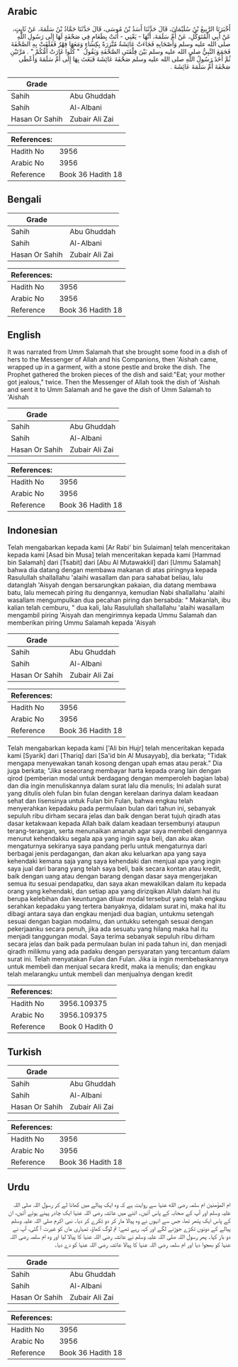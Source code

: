## Arabic


<div dir="rtl" lang="ar" style={{fontSize:'larger',backgroundColor:'#f8f9fa',padding:20}}>
أَخْبَرَنَا الرَّبِيعُ بْنُ سُلَيْمَانَ، قَالَ حَدَّثَنَا أَسَدُ بْنُ مُوسَى، قَالَ حَدَّثَنَا حَمَّادُ بْنُ سَلَمَةَ، عَنْ ثَابِتٍ، عَنْ أَبِي الْمُتَوَكِّلِ، عَنْ أُمِّ سَلَمَةَ، أَنَّهَا - يَعْنِي - أَتَتْ بِطَعَامٍ فِي صَحْفَةٍ لَهَا إِلَى رَسُولِ اللَّهِ صلى الله عليه وسلم وَأَصْحَابِهِ فَجَاءَتْ عَائِشَةُ مُتَّزِرَةً بِكِسَاءٍ وَمَعَهَا فِهْرٌ فَفَلَقَتْ بِهِ الصَّحْفَةَ فَجَمَعَ النَّبِيُّ صلى الله عليه وسلم بَيْنَ فِلْقَتَىِ الصَّحْفَةِ وَيَقُولُ ‏ "‏ كُلُوا غَارَتْ أُمُّكُمْ ‏"‏ ‏.‏ مَرَّتَيْنِ ثُمَّ أَخَذَ رَسُولُ اللَّهِ صلى الله عليه وسلم صَحْفَةَ عَائِشَةَ فَبَعَثَ بِهَا إِلَى أُمِّ سَلَمَةَ وَأَعْطَى صَحْفَةَ أُمِّ سَلَمَةَ عَائِشَةَ ‏.‏
</div>
<div style={{backgroundColor:'#f8f9fa',padding:20, marginBottom: 10}}><table> <thead> <tr> <th>Grade</th> <th></th> </tr> </thead> <tbody> <tr><td>Sahih</td><td>Abu Ghuddah</td></tr><tr><td>Sahih</td><td>Al-Albani</td></tr><tr><td>Hasan Or Sahih</td><td>Zubair Ali Zai</td></tr></tbody></table><table> <thead> <tr> <th>References:</th> <th></th> </tr> </thead> <tbody><tr><td>Hadith No</td><td>3956</td></tr><tr><td>Arabic No</td><td>3956</td></tr><tr><td>Reference</td><td>Book 36 Hadith 18</td></tr></tbody></table></div>

## Bengali


<div dir="ltr" lang="bn" style={{fontSize:'larger',backgroundColor:'#f8f9fa',padding:20}}>

</div>
<div style={{backgroundColor:'#f8f9fa',padding:20, marginBottom: 10}}><table> <thead> <tr> <th>Grade</th> <th></th> </tr> </thead> <tbody> <tr><td>Sahih</td><td>Abu Ghuddah</td></tr><tr><td>Sahih</td><td>Al-Albani</td></tr><tr><td>Hasan Or Sahih</td><td>Zubair Ali Zai</td></tr></tbody></table><table> <thead> <tr> <th>References:</th> <th></th> </tr> </thead> <tbody><tr><td>Hadith No</td><td>3956</td></tr><tr><td>Arabic No</td><td>3956</td></tr><tr><td>Reference</td><td>Book 36 Hadith 18</td></tr></tbody></table></div>

## English


<div dir="ltr" lang="en" style={{fontSize:'larger',backgroundColor:'#f8f9fa',padding:20}}>
It was narrated from Umm Salamah that she brought some food in a dish of hers to the Messenger of Allah and his Companions, then 'Aishah came, wrapped up in a garment, with a stone pestle and broke the dish. The Prophet gathered the broken pieces of the dish and said:"Eat; your mother got jealous," twice. Then the Messenger of Allah took the dish of 'Aishah and sent it to Umm Salamah and he gave the dish of Umm Salamah to 'Aishah
</div>
<div style={{backgroundColor:'#f8f9fa',padding:20, marginBottom: 10}}><table> <thead> <tr> <th>Grade</th> <th></th> </tr> </thead> <tbody> <tr><td>Sahih</td><td>Abu Ghuddah</td></tr><tr><td>Sahih</td><td>Al-Albani</td></tr><tr><td>Hasan Or Sahih</td><td>Zubair Ali Zai</td></tr></tbody></table><table> <thead> <tr> <th>References:</th> <th></th> </tr> </thead> <tbody><tr><td>Hadith No</td><td>3956</td></tr><tr><td>Arabic No</td><td>3956</td></tr><tr><td>Reference</td><td>Book 36 Hadith 18</td></tr></tbody></table></div>

## Indonesian


<div dir="ltr" lang="id" style={{fontSize:'larger',backgroundColor:'#f8f9fa',padding:20}}>
Telah mengabarkan kepada kami [Ar Rabi' bin Sulaiman] telah menceritakan kepada kami [Asad bin Musa] telah menceritakan kepada kami [Hammad bin Salamah] dari [Tsabit] dari [Abu Al Mutawakkil] dari [Ummu Salamah] bahwa dia datang dengan membawa makanan di atas piringnya kepada Rasulullah shallallahu 'alaihi wasallam dan para sahabat beliau, lalu datanglah 'Aisyah dengan bersarungkan pakaian, dia datang membawa batu, lalu memecah piring itu dengannya, kemudian Nabi shallallahu 'alaihi wasallam mengumpulkan dua pecahan piring dan bersabda: " Makanlah, ibu kalian telah cemburu, " dua kali, lalu Rasulullah shallallahu 'alaihi wasallam mengambil piring 'Aisyah dan mengirimnya kepada Ummu Salamah dan memberikan piring Ummu Salamah kepada 'Aisyah
</div>
<div style={{backgroundColor:'#f8f9fa',padding:20, marginBottom: 10}}><table> <thead> <tr> <th>Grade</th> <th></th> </tr> </thead> <tbody> <tr><td>Sahih</td><td>Abu Ghuddah</td></tr><tr><td>Sahih</td><td>Al-Albani</td></tr><tr><td>Hasan Or Sahih</td><td>Zubair Ali Zai</td></tr></tbody></table><table> <thead> <tr> <th>References:</th> <th></th> </tr> </thead> <tbody><tr><td>Hadith No</td><td>3956</td></tr><tr><td>Arabic No</td><td>3956</td></tr><tr><td>Reference</td><td>Book 36 Hadith 18</td></tr></tbody></table></div>


<div dir="ltr" lang="id" style={{fontSize:'larger',backgroundColor:'#f8f9fa',padding:20}}>
Telah mengabarkan kepada kami ['Ali bin Hujr] telah menceritakan kepada kami [Syarik] dari [Thariq] dari [Sa'id bin Al Musayyab], dia berkata; "Tidak mengapa menyewakan tanah kosong dengan upah emas atau perak." Dia juga berkata; "Jika seseorang membayar harta kepada orang lain dengan qirod (pemberian modal untuk berdagang dengan memperoleh bagian laba) dan dia ingin menuliskannya dalam surat lalu dia menulis; Ini adalah surat yang ditulis oleh fulan bin fulan dengan kerelaan darinya dalam keadaan sehat dan lisensinya untuk Fulan bin Fulan, bahwa engkau telah menyerahkan kepadaku pada permulaan bulan dari tahun ini, sebanyak sepuluh ribu dirham secara jelas dan baik dengan berat tujuh qiradh atas dasar ketakwaan kepada Allah baik dalam keadaan tersembunyi ataupun terang-terangan, serta menunaikan amanah agar saya membeli dengannya menurut kehendakku segala apa yang ingin saya beli, dan aku akan mengaturnya sekiranya saya pandang perlu untuk mengaturnya dari berbagai jenis perdagangan, dan akan aku keluarkan apa yang saya kehendaki kemana saja yang saya kehendaki dan menjual apa yang ingin saya jual dari barang yang telah saya beli, baik secara kontan atau kredit, baik dengan uang atau dengan barang dengan dasar saya mengerjakan semua itu sesuai pendapatku, dan saya akan mewakilkan dalam itu kepada orang yang kehendaki, dan setiap apa yang dirizqikan Allah dalam hal itu berupa kelebihan dan keuntungan diluar modal tersebut yang telah engkau serahkan kepadaku yang tertera banyaknya, didalam surat ini, maka hal itu dibagi antara saya dan engkau menjadi dua bagian, untukmu setengah sesuai dengan bagian modalmu, dan untukku setengah sesuai dengan pekerjaanku secara penuh, jika ada sesuatu yang hilang maka hal itu menjadi tanggungan modal. Saya terima sebanyak sepuluh ribu dirham secara jelas dan baik pada permulaan bulan ini pada tahun ini, dan menjadi qiradh milikmu yang ada padaku dengan persyaratan yang tercantum dalam surat ini. Telah menyatakan Fulan dan Fulan. Jika ia ingin membebaskannya untuk membeli dan menjual secara kredit, maka ia menulis; dan engkau telah melarangku untuk membeli dan menjualnya dengan kredit
</div>
<div style={{backgroundColor:'#f8f9fa',padding:20, marginBottom: 10}}><table> <thead> <tr> <th>References:</th> <th></th> </tr> </thead> <tbody><tr><td>Hadith No</td><td>3956.109375</td></tr><tr><td>Arabic No</td><td>3956.109375</td></tr><tr><td>Reference</td><td>Book 0 Hadith 0</td></tr></tbody></table></div>

## Turkish


<div dir="ltr" lang="tr" style={{fontSize:'larger',backgroundColor:'#f8f9fa',padding:20}}>

</div>
<div style={{backgroundColor:'#f8f9fa',padding:20, marginBottom: 10}}><table> <thead> <tr> <th>Grade</th> <th></th> </tr> </thead> <tbody> <tr><td>Sahih</td><td>Abu Ghuddah</td></tr><tr><td>Sahih</td><td>Al-Albani</td></tr><tr><td>Hasan Or Sahih</td><td>Zubair Ali Zai</td></tr></tbody></table><table> <thead> <tr> <th>References:</th> <th></th> </tr> </thead> <tbody><tr><td>Hadith No</td><td>3956</td></tr><tr><td>Arabic No</td><td>3956</td></tr><tr><td>Reference</td><td>Book 36 Hadith 18</td></tr></tbody></table></div>

## Urdu


<div dir="rtl" lang="ur" style={{fontSize:'larger',backgroundColor:'#f8f9fa',padding:20}}>
ام المؤمنین ام سلمہ رضی الله عنہا سے روایت ہے کہ وہ ایک پیالے میں کھانا لے کر رسول اللہ صلی اللہ علیہ وسلم اور آپ کے صحابہ کے پاس آئیں۔ اتنے میں عائشہ رضی اللہ عنہا ایک چادر پہنے ہوئے آئیں، ان کے پاس ایک پتھر تھا، جس سے انہوں نے وہ پیالا مار کر دو ٹکرے کر دیا۔ نبی اکرم صلی اللہ علیہ وسلم پیالے کے دونوں ٹکڑے جوڑنے لگے اور کہہ رہے تھے: تم لوگ کھاؤ، تمہاری ماں کو غیرت آ گئی، آپ نے دو بار کہا۔ پھر رسول اللہ صلی اللہ علیہ وسلم نے عائشہ رضی اللہ عنہا کا پیالا لیا اور وہ ام سلمہ رضی اللہ عنہا کو بھجوا دیا اور ام سلمہ رضی اللہ عنہا کا پیالا عائشہ رضی اللہ عنہا کو دے دیا۔
</div>
<div style={{backgroundColor:'#f8f9fa',padding:20, marginBottom: 10}}><table> <thead> <tr> <th>Grade</th> <th></th> </tr> </thead> <tbody> <tr><td>Sahih</td><td>Abu Ghuddah</td></tr><tr><td>Sahih</td><td>Al-Albani</td></tr><tr><td>Hasan Or Sahih</td><td>Zubair Ali Zai</td></tr></tbody></table><table> <thead> <tr> <th>References:</th> <th></th> </tr> </thead> <tbody><tr><td>Hadith No</td><td>3956</td></tr><tr><td>Arabic No</td><td>3956</td></tr><tr><td>Reference</td><td>Book 36 Hadith 18</td></tr></tbody></table></div>